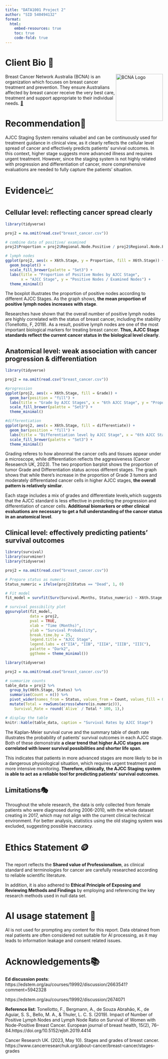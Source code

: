 ---
title: "DATA1001 Project 2"
author: "SID 540494132"
format: 
  html:
    embed-resources: true
    toc: true
    code-fold: true
---


# Client Bio 👔

<img src="BCNA_Logo.jpg" alt="BCNA Logo" width="150px" align="right"/>

Breast Cancer Network Australia (BCNA) is an organization which focuses on breast cancer treatment and prevention.  They ensure Australians affected by breast cancer receive the very best care, treatment and support appropriate to their individual needs.
[🧷](https://www.bcna.org.au/about-us/our-people/)




# Recommendation📌

AJCC Staging System remains valuabel and can be continuously used for treatment guidance in clinical view, as it clearly reflects the cellular level spread of cancer and effectively predicts patients' survival outcomes. In this context, higher stage suggests more advanced illness and requires urgent treatment. However, since the staging system is not highly related with progression and differentiation of cancer, more comprehensive evaluations are needed to fully capture the patients' situation.



# Evidence📈

## Cellular level: reflecting cancer spread clearly
```{r,message=FALSE,warning=FALSE}
library(tidyverse)

proj2 = na.omit(read.csv("breast_cancer.csv"))

# combine data of positive/ examined
proj2$Proportion = proj2$Regional.Node.Positive / proj2$Regional.Node.Examined

# lymph nodes
ggplot(proj2, aes(x = X6th.Stage, y = Proportion, fill = X6th.Stage)) +
  geom_boxplot() +
  scale_fill_brewer(palette = "Set3") +
  labs(title = "Proportion of Positive Nodes by AJCC Stage",
       x = "AJCC Stage", y = "Positive Nodes / Examined Nodes") +
  theme_minimal()


```

The boxplot illustrates the proportion of positive nodes according to different AJCC Stages. As the graph shows, **the mean proportion of positive lymph nodes increases with stage**. 

Researches have shown that the overall number of positive lymph nodes are highly correlated with the status of breast cancer, including the stability (Tonellotto, F, 2019). As a result, positive lymph nodes are one of the most important biological markers for treating breast cancer. **Thus, AJCC Stage standards reflect the current cancer status in the biological level clearly**.

## Anatomical level: weak association with cancer progression & differentiation
```{r,message=FALSE,warning=FALSE}
library(tidyverse)

proj2 = na.omit(read.csv("breast_cancer.csv"))

#progression
ggplot(proj2, aes(x = X6th.Stage, fill = Grade)) +
  geom_bar(position = "fill") +  
  labs(title = "Grade by AJCC Stages", x = "6th AJCC Stage", y = "Proportion") +
  scale_fill_brewer(palette = "Set3") +
  theme_minimal()

#differentiation
ggplot(proj2, aes(x = X6th.Stage, fill = differentiate)) +
  geom_bar(position = "fill") +  
  labs(title = "Differentiation level by AJCC Stage", x = "6th AJCC Stage",y = "Proportion") +
  scale_fill_brewer(palette = "Set3") +
  theme_minimal()

```
Grading referes to how abnormal the cancer cells and tissues appear under a microscope, while differentiation reflects the aggresiveness (Cancer Reseaerch UK, 2023). The two  proportion barplot shows the proportion of tumor Grade and Differentiation status across different stages. The graph shows that while there’s increase in the proportion of Grade 3 tumors and moderately differentiated cancer cells in higher AJCC stages, **the overall pattern is relatively similar**. 

Each stage includes a mix of grades and differentiate levels,which suggests that the AJCC standard is less effective in predicting the progression and differentiation of cancer cells. **Additional biomarkers or other clinical evaluations are necessary to get a full understanding of the cancer status in an anatomical level**.



## Clinical level: effectively predicting patients’ survival outcomes
```{r,message=FALSE,warning=FALSE}
library(survival)
library(survminer)
library(tidyverse)

proj2 = na.omit(read.csv("breast_cancer.csv"))

# Prepare status as numeric
Status_numeric = ifelse(proj2$Status == "Dead", 1, 0)

# Fit model
fit_model = survfit(Surv(Survival.Months, Status_numeric) ~ X6th.Stage, data = proj2)

# survival possibility plot
ggsurvplot(fit_model,
           data = proj2,
           pval = TRUE,
           xlab = "Time (Months)",
           ylab = "Survival Probability",
           break.time.by = 25,
           legend.title = "AJCC Stage",
           legend.labs = c("IIA", "IIB", "IIIA", "IIIB", "IIIC"),
           palette = "Dark2",
           ggtheme = theme_minimal())

```

```{r,message=FALSE,warning=FALSE}
library(tidyverse)

proj2 = na.omit(read.csv("breast_cancer.csv"))

# summarize counts
table_data = proj2 %>%
  group_by(X6th.Stage, Status) %>%
  summarise(Count = n()) %>%
  pivot_wider(names_from = Status, values_from = Count, values_fill = 0) %>%
  mutate(Total = rowSums(across(where(is.numeric))),
    Survival_Rate = round(`Alive` / Total * 100, 1),)

# display the table
knitr::kable(table_data, caption = "Survival Rates by AJCC Stage")
```
The Kaplan-Meier survival curve and the summary table of death rate illustrates the probability of patients’ survival outcomes in each AJCC stage. Both of these demonstrate **a clear trend that higher AJCC stages are correlated with lower survival possibilities and shorter life span**. 

This indicates that patients in more advanced stages are more likely to be in a dangerous physiological situation, which requires urgent treatment and more intensive monitoring. **Therefore, clinically, the AJCC Staging system is able to act as a reliable tool for predicting patients’ survival outcomes**.

## Limitations🎭
Throughout the whole research, the data is only collected from female patients who were diagnosed during 2006-2010, with the whole dataset creating in 2017, which  may not align with the current clinical technical environment. For better analysis, statistics using the old staging system was excluded, suggesting possible inaccuracy.


# Ethics Statement 🪙

The report reflects the **Shared value of Professionalism**, as clinical standard and terminologies for cancer are carefully researched according to reliable scientific literature.

In addition, it is also adhered to **Ethical Principle of Exposing and Reviewing Methods and Findings** by employing and referencing the key research methods used in null data set.

# AI usage statement 🤖

AI is not used for prompting any content for this report. Data obtained from real patients are often considered not suitable for AI processing, as it may leads to information leakage and consent related issues.

# Acknowledgements📚

**Ed discussion posts**:
https://edstem.org/au/courses/19992/discussion/2663541?comment=5942328

https://edstem.org/au/courses/19992/discussion/2674071

**Reference list**:
Tonellotto, F., Bergmann, A., de Souza Abrahão, K., de Aguiar, S. S., Bello, M. A., & Thuler, L. C. S. (2019). Impact of Number of Positive Lymph Nodes and Lymph Node Ratio on Survival of Women with Node-Positive Breast Cancer. European journal of breast health, 15(2), 76–84.https://doi.org/10.5152/ejbh.2019.4414

Cancer Research UK. (2023, May 10). Stages and grades of breast cancer. https://www.cancerresearchuk.org/about-cancer/breast-cancer/stages-grades
